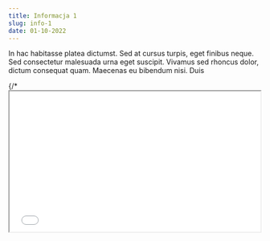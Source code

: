 ---
title: Informacja 1
slug: info-1
date: 01-10-2022
---

In hac habitasse platea dictumst. Sed at cursus turpis, eget finibus neque. Sed consectetur malesuada urna eget suscipit. Vivamus sed rhoncus dolor, dictum consequat quam. Maecenas eu bibendum nisi. Duis



{/* <iframe src="/news-pdf/1-file.pdf" alt="" width="500" height="280" /> */}